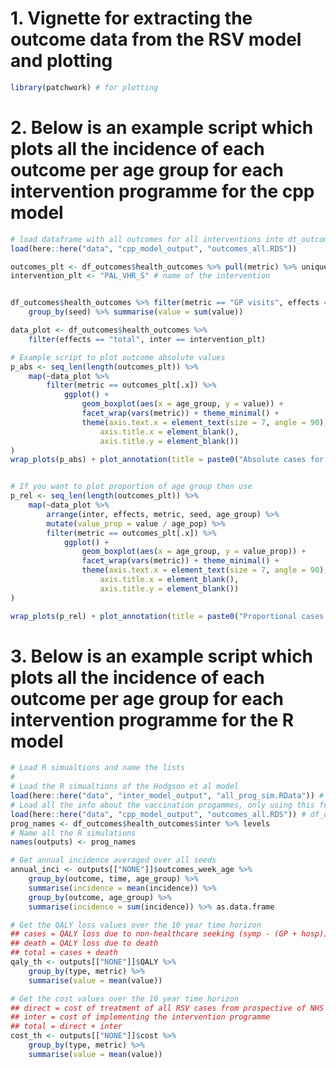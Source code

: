# 1. Vignette for extracting the outcome data from the RSV model and plotting

```r

library(patchwork) # for plotting

```


# 2. Below is an example script which plots all the incidence of each outcome per age group for each intervention programme for the cpp model

```r

# load dataframe with all outcomes for all interventions into dt_outcomes
load(here::here("data", "cpp_model_output", "outcomes_all.RDS"))

outcomes_plt <- df_outcomes$health_outcomes %>% pull(metric) %>% unique %>% levels # df_outcomes loaded in previous block
intervention_plt <- "PAL_VHR_S" # name of the intervention


df_outcomes$health_outcomes %>% filter(metric == "GP visits", effects == "total", inter == "PAL_VHR_S") %>% 
    group_by(seed) %>% summarise(value = sum(value))

data_plot <- df_outcomes$health_outcomes %>%
    filter(effects == "total", inter == intervention_plt)

# Example script to plot outcome absolute values
p_abs <- seq_len(length(outcomes_plt)) %>%
    map(~data_plot %>%
        filter(metric == outcomes_plt[.x]) %>%
            ggplot() +
                geom_boxplot(aes(x = age_group, y = value)) +
                facet_wrap(vars(metric)) + theme_minimal() +
                theme(axis.text.x = element_text(size = 7, angle = 90),
                    axis.title.x = element_blank(),
                    axis.title.y = element_blank())
)
wrap_plots(p_abs) + plot_annotation(title = paste0("Absolute cases for intervention: ", intervention_plt))


# If you want to plot proportion of age group then use
p_rel <- seq_len(length(outcomes_plt)) %>%
    map(~data_plot %>%
        arrange(inter, effects, metric, seed, age_group) %>%
        mutate(value_prop = value / age_pop) %>%
        filter(metric == outcomes_plt[.x]) %>%
            ggplot() +
                geom_boxplot(aes(x = age_group, y = value_prop)) +
                facet_wrap(vars(metric)) + theme_minimal() +
                theme(axis.text.x = element_text(size = 7, angle = 90),
                    axis.title.x = element_blank(),
                    axis.title.y = element_blank())
)

wrap_plots(p_rel) + plot_annotation(title = paste0("Proportional cases for intervention: ", intervention_plt))

```


# 3. Below is an example script which plots all the incidence of each outcome per age group for each intervention programme for the R model

```r

# Load R simualtions and name the lists
#
# Load the R simualtions of the Hodgson et al model
load(here::here("data", "inter_model_output", "all_prog_sim.RData")) # outputs
# Load all the info about the vaccination progammes, only using this for the names of the programmes
load(here::here("data", "cpp_model_output", "outcomes_all.RDS")) # df_outcomes
prog_names <- df_outcomes$health_outcomes$inter %>% levels 
# Name all the R simulations
names(outputs) <- prog_names

# Get annual incidence averaged over all seeds
annual_inci <- outputs[["NONE"]]$outcomes_week_age %>%
    group_by(outcome, time, age_group) %>%
    summarise(incidence = mean(incidence)) %>%
    group_by(outcome, age_group) %>%
    summarise(incidence = sum(incidence)) %>% as.data.frame

# Get the QALY loss values over the 10 year time horizon
## cases = QALY loss due to non-healthcare seeking (symp - (GP + hosp)) cases and healthcare seeking cases (GP + hosp cases)
## death = QALY loss due to death
## total = cases + death
qaly_th <- outputs[["NONE"]]$QALY %>%
    group_by(type, metric) %>%
    summarise(value = mean(value)) 

# Get the cost values over the 10 year time horizon
## direct = cost of treatment of all RSV cases from prospective of NHS (GP, beddays etc)
## inter = cost of implementing the intervention programme
## total = direct + inter
cost_th <- outputs[["NONE"]]$cost %>%
    group_by(type, metric) %>%
    summarise(value = mean(value)) 

```